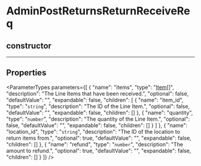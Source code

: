
# AdminPostReturnsReturnReceiveReq

## constructor

___

## Properties

<ParameterTypes parameters={[
  {
    "name": "items",
    "type": "[Item](medusa.Item-5.mdx)[]",
    "description": "The Line Items that have been received.",
    "optional": false,
    "defaultValue": "",
    "expandable": false,
    "children": [
      {
        "name": "item_id",
        "type": "`string`",
        "description": "The ID of the Line Item.",
        "optional": false,
        "defaultValue": "",
        "expandable": false,
        "children": []
      },
      {
        "name": "quantity",
        "type": "`number`",
        "description": "The quantity of the Line Item.",
        "optional": false,
        "defaultValue": "",
        "expandable": false,
        "children": []
      }
    ]
  },
  {
    "name": "location_id",
    "type": "`string`",
    "description": "The ID of the location to return items from.",
    "optional": true,
    "defaultValue": "",
    "expandable": false,
    "children": []
  },
  {
    "name": "refund",
    "type": "`number`",
    "description": "The amount to refund.",
    "optional": true,
    "defaultValue": "",
    "expandable": false,
    "children": []
  }
]} />
